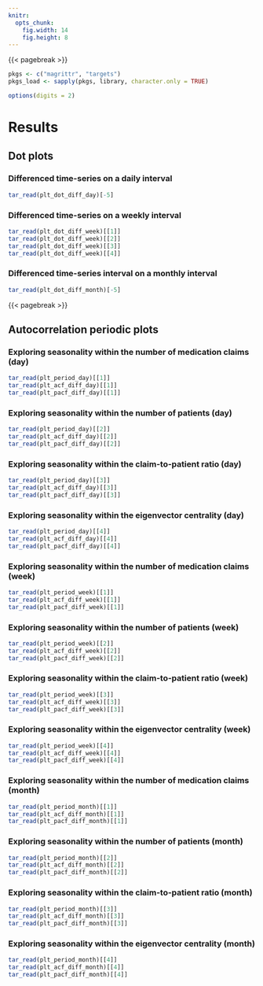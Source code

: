 ```yaml
---
knitr:
  opts_chunk:
    fig.width: 14
    fig.height: 8
---
```


{{< pagebreak >}}
\KOMAoptions{paper=landscape,pagesize}
\recalctypearea

```r

pkgs <- c("magrittr", "targets")
pkgs_load <- sapply(pkgs, library, character.only = TRUE)

options(digits = 2)

```

# Results

## Dot plots

### Differenced time-series on a daily interval

```r

tar_read(plt_dot_diff_day)[-5]

```

### Differenced time-series on a weekly interval

```r

tar_read(plt_dot_diff_week)[[1]]
tar_read(plt_dot_diff_week)[[2]]
tar_read(plt_dot_diff_week)[[3]]
tar_read(plt_dot_diff_week)[[4]]

```

### Differenced time-series interval on a monthly interval

```r

tar_read(plt_dot_diff_month)[-5]

```

{{< pagebreak >}}

## Autocorrelation periodic plots

### Exploring seasonality within the number of medication claims (day) {#sec-nclaim-day}

```r

tar_read(plt_period_day)[[1]]
tar_read(plt_acf_diff_day)[[1]]
tar_read(plt_pacf_diff_day)[[1]]

```

### Exploring seasonality within the number of patients (day) {#sec-npat-day}

```r

tar_read(plt_period_day)[[2]]
tar_read(plt_acf_diff_day)[[2]]
tar_read(plt_pacf_diff_day)[[2]]

```

### Exploring seasonality within the claim-to-patient ratio (day) {#sec-ratio-day}

```r

tar_read(plt_period_day)[[3]]
tar_read(plt_acf_diff_day)[[3]]
tar_read(plt_pacf_diff_day)[[3]]

```

### Exploring seasonality within the eigenvector centrality (day) {#sec-eigen-day}

```r

tar_read(plt_period_day)[[4]]
tar_read(plt_acf_diff_day)[[4]]
tar_read(plt_pacf_diff_day)[[4]]

```

### Exploring seasonality within the number of medication claims (week) {#sec-nclaim-week}

```r

tar_read(plt_period_week)[[1]]
tar_read(plt_acf_diff_week)[[1]]
tar_read(plt_pacf_diff_week)[[1]]

```

### Exploring seasonality within the number of patients (week) {#sec-npat-week}

```r

tar_read(plt_period_week)[[2]]
tar_read(plt_acf_diff_week)[[2]]
tar_read(plt_pacf_diff_week)[[2]]

```

### Exploring seasonality within the claim-to-patient ratio (week) {#sec-ratio-week}

```r

tar_read(plt_period_week)[[3]]
tar_read(plt_acf_diff_week)[[3]]
tar_read(plt_pacf_diff_week)[[3]]

```

### Exploring seasonality within the eigenvector centrality (week) {#sec-eigen-week}

```r

tar_read(plt_period_week)[[4]]
tar_read(plt_acf_diff_week)[[4]]
tar_read(plt_pacf_diff_week)[[4]]

```

### Exploring seasonality within the number of medication claims (month) {#sec-nclaim-month}

```r

tar_read(plt_period_month)[[1]]
tar_read(plt_acf_diff_month)[[1]]
tar_read(plt_pacf_diff_month)[[1]]

```

### Exploring seasonality within the number of patients (month) {#sec-npat-month}

```r

tar_read(plt_period_month)[[2]]
tar_read(plt_acf_diff_month)[[2]]
tar_read(plt_pacf_diff_month)[[2]]

```

### Exploring seasonality within the claim-to-patient ratio (month) {#sec-ratio-month}

```r

tar_read(plt_period_month)[[3]]
tar_read(plt_acf_diff_month)[[3]]
tar_read(plt_pacf_diff_month)[[3]]

```

### Exploring seasonality within the eigenvector centrality (month) {#sec-eigen-month}

```r

tar_read(plt_period_month)[[4]]
tar_read(plt_acf_diff_month)[[4]]
tar_read(plt_pacf_diff_month)[[4]]

```

